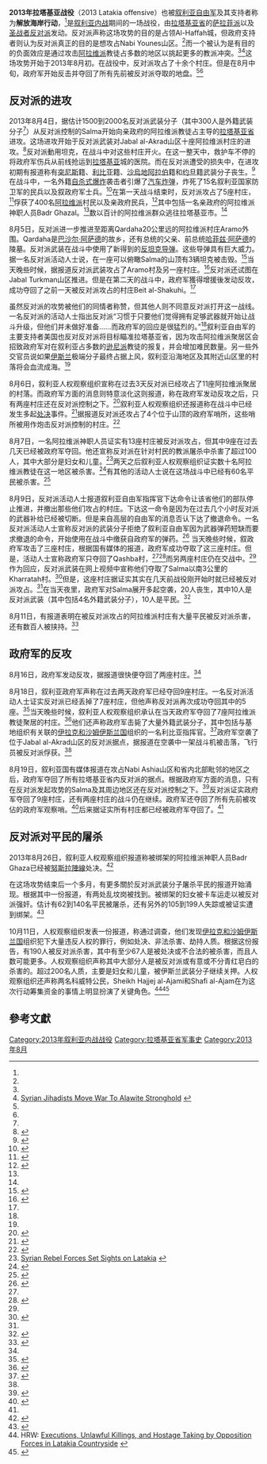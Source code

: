 {{copyedit|time=2014-02-08T13:04:10+00:00}}
{{Infobox military conflict
|conflict= 2013年拉塔基亚战役
|partof= [[叙利亚内战|叙利亚内战]]
|image=[[File:Latakia_Offensive_Map.svg|300px]]
|caption=2013年8月拉塔基亚省局势
|date= 2013年8月4日至19日<br/>（15天）
|place= [[叙利亚|叙利亚]][[拉塔基亚省|拉塔基亚省]]
|result= 叙利亚政府军获胜
* 反对派在起初攻占了13座村庄<ref name="Monitor"/>
* 政府军随后的反击收复了所有村庄<ref name="serious">{{Cite web |url=http://edition.cnn.com/2013/10/11/world/meast/syria-civil-war/index.html?hpt=imi_c2 |title=Syrian rebel fighters guilty of serious abuses, says Human Rights Watch |accessdate=2014-02-08 |archive-date=2016-03-04 |archive-url=https://web.archive.org/web/20160304090609/http://edition.cnn.com/2013/10/11/world/meast/syria-civil-war/index.html?hpt=imi_c2 |dead-url=no }}</ref>
* 反对派杀害了至少190名平民并继续挟持了超过200名人质<ref name="HRW"/>
|combatant1={{flagicon|Syria|1932}} '''叙利亚反对派'''
*  [[叙利亚自由军|叙利亚自由军]]
{{flagicon image|Flag of Jihad.svg}} 逊尼派圣战者
*  叙利亚伊斯兰阵线
**[[自由沙姆人伊斯蘭運動|自由沙姆人伊斯蘭運動]]
* {{flagicon image|Flag of Jabhat al-Nusra.jpg}} [[努斯拉陣線|努斯拉陣線]]<ref name="inside">[http://www.aljazeera.com/indepth/features/2013/08/201382810616786551.html Inside the battle for Assad's heartland] {{Wayback|url=http://www.aljazeera.com/indepth/features/2013/08/201382810616786551.html |date=20171011154659 }}. Abouzeid, Rania. ''Al-Jazeera.'' 2013-08-23.</ref>
* {{flagicon image|Flag of Islamic State of Iraq.svg}} [[伊拉克和沙姆伊斯兰国|伊拉克和沙姆伊斯兰国]]<ref name="inside" />
|combatant2={{flagicon|Syria}} '''叙利亚政府'''
* {{flagicon image|Flag of the Syrian Arab Army.svg}} 叙利亚政府军
* [[國防軍_(敘利亞)|國防軍]]
* {{flagicon image|Syrian Resistance Flag.svg}} [[叙利亚抵抗|叙利亚抵抗]]
|commander1= Walid Aouss（被击毙）<br/><small>（Rejal Ahoudou Allah领导人）</small><ref>{{Cite web |url=https://www.facebook.com/gabl.akrad.Coordinating/posts/414053318699027 |title=存档副本 |accessdate=2014-02-08 |archive-date=2020-04-14 |archive-url=https://web.archive.org/web/20200414224022/https://www.facebook.com/gabl.akrad.Coordinating/posts/414053318699027 |dead-url=no }}</ref><br/>Kahtane Haaj Mohammed（被击毙）<br/><small>（Al Tawhid旅指挥官）</small><ref>{{Cite web |url=https://www.facebook.com/photo.php?fbid=414080242029668 |title=存档副本 |accessdate=2014-02-08 |archive-date=2016-02-04 |archive-url=https://web.archive.org/web/20160204152659/https://www.facebook.com/photo.php?fbid=414080242029668 |dead-url=no }}</ref><br/>Ans Chyghani（被击毙）<br/><small>（Al Izzah Allah wal nasr men Allah旅指挥官）</small><ref>{{Cite web |url=https://www.facebook.com/gabl.akrad.Coordinating/posts/414053675365658 |title=存档副本 |accessdate=2014-02-08 |archive-date=2020-04-14 |archive-url=https://web.archive.org/web/20200414153909/https://www.facebook.com/gabl.akrad.Coordinating/posts/414053675365658 |dead-url=no }}</ref><br/>Abou Al Hassan Ammar（被击毙）<br/><small>（叙利亚自由军发言人）</small><ref>{{Cite web |url=https://www.facebook.com/salma.m2012/posts/302940293184295 |title=存档副本 |accessdate=2014-02-08 |archive-date=2016-02-04 |archive-url=https://web.archive.org/web/20160204152659/https://www.facebook.com/salma.m2012/posts/302940293184295 |dead-url=no }}</ref><br/>Abu Moaz<ref name="inside" /><br/><small>（[[自由沙姆人伊斯蘭運動|自由沙姆人伊斯蘭運動]]指挥官）</small><br/>Abu Mustafa<ref name="inside" /><br/><small>（Ansar al-Din指挥官）</small>
|commander2= Hilal al-Assad<ref>[http://www.majalla.com/eng/2013/08/article55244332 Syria: Islamists advance towards Assad bastion of Latakia] {{webarchive|url=https://web.archive.org/web/20141016100052/http://www.majalla.com/eng/2013/08/article55244332 |date=2014-10-16 }}</ref><br/>Nizar al-Khatib（被击毙）<br/><small>（Tartus NDF commander）</small><ref>{{cite web |url=http://www.tartous2day.com/news/show_news.php?id=5309 |title=存档副本 |accessdate=2014-10-24 |deadurl=yes |archiveurl=https://web.archive.org/web/20141025012644/http://www.tartous2day.com/news/show_news.php?id=5309 |archivedate=2014-10-25 }}</ref><br/>Mihraç Ural
|units1= Suqour al-Ezz<ref name="inside" /><ref name="decoder">{{cite web|url=http://beta.syriadeeply.org/2013/08/decoder-battle-latakia-begins/#.UgDoe5JGtq8|title=Decoder: The Battle for Latakia Begins|publisher=|accessdate=2014-10-24|deadurl=yes|archiveurl=https://web.archive.org/web/20140211222334/http://beta.syriadeeply.org/2013/08/decoder-battle-latakia-begins/#.UgDoe5JGtq8|archivedate=2014-02-11}}</ref><ref name="isw220813">{{cite web|url=http://www.understandingwar.org/backgrounder/regime-regains-ground|title=Regime Regains Ground on the Coast|work=Institute for the Study of War|accessdate=2014-10-24|archive-url=https://web.archive.org/web/20140328094623/http://www.understandingwar.org/backgrounder/regime-regains-ground|archive-date=2014-03-28|dead-url=yes}}</ref><br/>Liwa al-Mujahideen<ref name="isw220813"/><br/>[[沙姆支持者|Kataib Ansar al-Sham]]<ref name="decoder"/><br/>Harakat Sham al-Islam<ref name="isw220813"/><br/>Katibat al Muhajiroon<ref name="inside"/><br/>[[自由沙姆人伊斯蘭運動|自由沙姆人伊斯蘭運動]]<ref name="inside"/><br/>Ansar al-Din<ref name="inside"/><br/>Junud al-Sham
|units2= 
叙利亚第一装甲师
* 第58机步旅
叙利亚第三装甲师
* 第47装甲旅
|strength1= 1,500–2,000名武装分子<ref name="inflames">{{Cite web |url=http://www.dailystar.com.lb/News/Middle-East/2013/Aug-07/226582-latakia-offensive-inflames-syrias-sectarian-wounds.ashx#axzz2b3ceER74 |title=Latakia offensive inflames Syria’s sectarian wounds |accessdate=2014-02-08 |archive-date=2018-08-06 |archive-url=https://web.archive.org/web/20180806181520/http://www.dailystar.com.lb/News/Middle-East/2013/Aug-07/226582-latakia-offensive-inflames-syrias-sectarian-wounds.ashx#axzz2b3ceER74 |dead-url=no }}</ref>
|strength2= 5,000名士兵
|casualties1= 107名武装分子被击毙<ref>60 killed (4–5 August),[http://www.reuters.com/article/2013/08/06/us-syria-crisis-idUSBRE9750N520130806] {{Wayback|url=http://www.reuters.com/article/2013/08/06/us-syria-crisis-idUSBRE9750N520130806 |date=20151007074709 }} 1 killed (6 August),[https://www.facebook.com/syriaohr/posts/403247759783568] {{Webarchive|url=https://archive.is/20130807224926/https://www.facebook.com/syriaohr/posts/403247759783568 |date=2013-08-07 }} 4 killed (7 August),[https://www.facebook.com/syriaohr/posts/403824966392514] {{Webarchive|url=https://archive.is/20130809105323/https://www.facebook.com/syriaohr/posts/403824966392514 |date=2013-08-09 }} 12 killed (8 August),[https://www.facebook.com/syriaohr/posts/404455826329428] {{Webarchive|url=https://archive.is/20130809225609/https://www.facebook.com/syriaohr/posts/404455826329428 |date=2013-08-09 }} 10 killed (9 August),[http://english.ahram.org.eg/NewsContent/2/8/78701/World/Region/-dead-in-air-raids-in-Syrias-Latakia-province-NGO.aspx] {{Wayback|url=http://english.ahram.org.eg/NewsContent/2/8/78701/World/Region/-dead-in-air-raids-in-Syrias-Latakia-province-NGO.aspx |date=20200907063331 }} 4 killed (10 August),[http://www.syriahr.com/index.php?option=com_news&nid=8135&Itemid=2&task=displaynews#.UgninZJHIpk] {{Wayback|url=http://www.syriahr.com/index.php?option=com_news&nid=8135&Itemid=2&task=displaynews#.UgninZJHIpk |date=20130920022000 }} 9 killed (11 August),[https://www.facebook.com/syriaohr/posts/405860176188993] {{Webarchive|url=https://archive.is/20130812225249/https://www.facebook.com/syriaohr/posts/405860176188993 |date=2013-08-12 }} 10 killed (12 August),[https://www.facebook.com/syriaohr/posts/406289239479420] {{Webarchive|url=https://archive.is/20130813220248/https://www.facebook.com/syriaohr/posts/406289239479420 |date=2013-08-13 }} 1 killed (13 August),[https://www.facebook.com/syriaohr/posts/406914002750277] {{Webarchive|url=https://archive.is/20130815012139/https://www.facebook.com/syriaohr/posts/406914002750277 |date=2013-08-15 }} total of 107 reported killed</ref><br><small>（截止政府军开始发动反攻）</small>
|casualties2= 114–127名士兵<ref>17[https://www.facebook.com/syriaohr/posts/402772103164467] {{Webarchive|url=https://archive.is/20130805152655/https://www.facebook.com/syriaohr/posts/402772103164467 |date=2013-08-05 }}–30[http://www.hrw.org/embargo/node/119645?signature=e2f9f3f7816e1c649b9265b332fc2ec2&suid=6] {{Wayback|url=http://www.hrw.org/embargo/node/119645?signature=e2f9f3f7816e1c649b9265b332fc2ec2&suid=6 |date=20131016062324 }} killed (4 August), 5 killed (5 August),[https://www.facebook.com/syriaohr/posts/403148939793450] {{Webarchive|url=https://archive.is/20130806235432/https://www.facebook.com/syriaohr/posts/403148939793450 |date=2013-08-06 }} 10 killed (7 August),[https://www.facebook.com/syriaohr/posts/403824966392514] {{Webarchive|url=https://archive.is/20130809105323/https://www.facebook.com/syriaohr/posts/403824966392514 |date=2013-08-09 }} 13 killed (8 August),[https://www.facebook.com/syriaohr/posts/404455826329428] {{Webarchive|url=https://archive.is/20130809225609/https://www.facebook.com/syriaohr/posts/404455826329428 |date=2013-08-09 }} 9 killed (9 August),[https://www.facebook.com/syriaohr/posts/404818656293145] {{Webarchive|url=https://archive.is/20130811102227/https://www.facebook.com/syriaohr/posts/404818656293145 |date=2013-08-11 }} 10 killed (10 August),[http://www.syriahr.com/index.php?option=com_news&nid=8135&Itemid=2&task=displaynews#.UgninZJHIpk] {{Wayback|url=http://www.syriahr.com/index.php?option=com_news&nid=8135&Itemid=2&task=displaynews#.UgninZJHIpk |date=20130920022000 }} 8 killed (11 August),[https://www.facebook.com/syriaohr/posts/405860176188993] {{Webarchive|url=https://archive.is/20130812225249/https://www.facebook.com/syriaohr/posts/405860176188993 |date=2013-08-12 }} 5 killed (12 August),[https://www.facebook.com/syriaohr/posts/406289239479420] {{Webarchive|url=https://archive.is/20130813220248/https://www.facebook.com/syriaohr/posts/406289239479420 |date=2013-08-13 }} 3 killed (14 August),[https://www.facebook.com/syriaohr/posts/407518256023185] {{Webarchive|url=https://archive.is/20130816004827/https://www.facebook.com/syriaohr/posts/407518256023185 |date=2013-08-16 }} 3 killed (15 August),[https://www.facebook.com/syriaohr/posts/408007085974302] {{Webarchive|url=https://archive.is/20130816183003/https://www.facebook.com/syriaohr/posts/408007085974302 |date=2013-08-16 }} 12 killed (16 August),[https://www.facebook.com/syriaohr/posts/408391052602572] {{Webarchive|url=https://archive.is/20130817170209/https://www.facebook.com/syriaohr/posts/408391052602572 |date=2013-08-17 }} 8 killed (17 August),[https://www.facebook.com/syriaohr/posts/408821525892858] {{Webarchive|url=https://archive.is/20130821023917/https://www.facebook.com/syriaohr/posts/408821525892858 |date=2013-08-21 }} 6 killed (18 August),[https://www.facebook.com/syriaohr/posts/409364052505272] {{Webarchive|url=https://archive.is/20130821023930/https://www.facebook.com/syriaohr/posts/409364052505272 |date=2013-08-21 }} 5 killed (19 August),[https://www.facebook.com/syriaohr/posts/409798689128475] {{Webarchive|url=https://archive.is/20130821023927/https://www.facebook.com/syriaohr/posts/409798689128475 |date=2013-08-21 }} total of 114–127 reported killed</ref>和44名民兵被击毙<ref name="HRW"/>
|casualties3= 190–205名平民被杀害<ref name="HRW"/>
}}

'''2013年拉塔基亚战役'''（2013 Latakia offensive）也被[[叙利亚自由军|叙利亚自由军]]及其支持者称为'''解放海岸行动'''，<ref name="isw220813" />是[[叙利亚内战|叙利亚内战]]期间的一场战役，由[[拉塔基亚省|拉塔基亚省]]的[[萨拉菲派|萨拉菲派]]以及[[圣战者反对派|圣战者反对派]]发动。反对派声称这场攻势的目的是占领Al-Haffah城，但政府支持者则认为反对派真正的目的是想攻占Nabi Younes山区。<ref name="Monitor"/>而一个被认为是有目的的负面效应是通过攻击[[阿拉维派|阿拉维派]]教徒占多数的地区以挑起更多的教派冲突。<ref name="inflames"/><ref name="As-Safir">[http://www.al-monitor.com/pulse/security/2013/08/syrian-war-jihadists-alawite-stronghold-coast.html Syrian Jihadists Move War To Alawite Stronghold] {{Wayback|url=http://www.al-monitor.com/pulse/security/2013/08/syrian-war-jihadists-alawite-stronghold-coast.html |date=20141024212940 }}</ref>这场攻势开始于2013年8月初。在战役中，反对派攻占了十余个村庄。但是在8月中旬，政府军开始反击并夺回了所有先前被反对派夺取的地盘。<ref name="serious"/><ref name="pushback"/>

== 反对派的进攻 ==
2013年8月4日，据估计1500到2000名反对派武装分子（其中300人是外籍武装分子<ref name="inflames"/>）从反对派控制的Salma开始向亲政府的阿拉维派教徒占主导的[[拉塔基亚省|拉塔基亚省]]进攻。这场进攻开始于反对派武装对Jabal al-Akrad山区十座阿拉维派村庄的进攻。<ref name="loyalists">{{Cite web |url=http://www.dailystar.com.lb/News/Middle-East/2013/Aug-05/226293-rebels-target-assad-loyalists-in-damascus-latakia.ashx#axzz2b3ceER74 |title=Rebels target Assad loyalists in Damascus, Latakia |accessdate=2014-02-08 |archive-date=2017-10-11 |archive-url=https://web.archive.org/web/20171011171228/http://www.dailystar.com.lb//News/Middle-East/2013/Aug-05/226293-rebels-target-assad-loyalists-in-damascus-latakia.ashx#axzz2b3ceER74 |dead-url=no }}</ref>反对派動用坦克，在战斗中对这些村庄开火。在这一整天中，救护车不停的将政府军伤兵从前线抢运到[[拉塔基亚|拉塔基亚]]城的医院。而在反对派遭受的损失中，在进攻初期有报道称有[[突尼斯|突尼斯]]籍、[[利比亚|利比亚]]籍、[[沙烏地阿拉伯|沙烏地阿拉伯]]籍和[[约旦|约旦]]籍武装分子丧生。<ref name=newpush>{{Cite web |url=http://www.washingtonpost.com/world/syrian-rebels-make-new-push-on-assads-alawite-heartland/2013/08/04/fe06b23e-fd4b-11e2-8294-0ee5075b840d_story.html |title=Syrian rebels make new push on Assad’s Alawite heartland |access-date=2014-02-08 |archive-date=2020-12-13 |archive-url=https://web.archive.org/web/20201213192242/https://www.washingtonpost.com/world/syrian-rebels-make-new-push-on-assads-alawite-heartland/2013/08/04/fe06b23e-fd4b-11e2-8294-0ee5075b840d_story.html |dead-url=no }}</ref>在战斗中，一名外籍[[自杀式爆炸|自杀式爆炸]]袭击者引爆了[[汽车炸弹|汽车炸弹]]，炸死了15名叙利亚国家防卫军的民兵以及叙政府军士兵。<ref>{{Cite web |url=https://www.facebook.com/syriaohr/posts/402772103164467 |title=Final death toll for Sunday 04/08/2013; More than 180 were killed in Syria yesterday. |accessdate=2014-02-08 |archive-date=2013-08-05 |archive-url=https://archive.is/20130805152655/https://www.facebook.com/syriaohr/posts/402772103164467 |dead-url=no }}</ref>在第一天战斗结束时，反对派攻占了5座村庄，<ref name=advance>{{Cite web |url=http://english.ahram.org.eg/NewsContent/2/8/78376/World/Region/Syrian-rebels-push-advance-into-Latakia-NGO.aspx |title=Syrian rebels push advance into Latakia: NGO |accessdate=2014-02-08 |archive-date=2018-07-06 |archive-url=https://web.archive.org/web/20180706215118/http://english.ahram.org.eg/NewsContent/2/8/78376/World/Region/Syrian-rebels-push-advance-into-Latakia-NGO.aspx |dead-url=no }}</ref>俘获了400名[[阿拉维派|阿拉维派]]村民以及亲政府民兵，<ref name="bellinghamherald">{{Cite web |url=http://www.bellinghamherald.com/2013/08/05/3129742/hrw-syrian-missiles-kill-hundreds.html |title=Syrian rebels take villages in regime's heartland |accessdate=2014-02-08 |archive-date=2013-08-05 |archive-url=https://archive.is/20130805231410/http://www.bellinghamherald.com/2013/08/05/3129742/hrw-syrian-missiles-kill-hundreds.html |dead-url=yes }}</ref>其中包括一名亲政府的阿拉维派神职人员Badr Ghazal。<ref name=advance/>数以百计的阿拉维派群众逃往拉塔基亚市。<ref name=mountain/>

8月5日，反对派进一步推进至距离Qardaha20公里远的阿拉维派村庄Aramo外围。Qardaha是[[巴沙尔·阿萨德|巴沙尔·阿萨德]]的故乡，还有总统的父亲、前总统[[哈菲兹·阿萨德|哈菲兹·阿萨德]]的陵墓。反对派武装在战斗中使用了新得到的[[反坦克导弹|反坦克导弹]]。这些导弹具有巨大威力。据一名反对派活动人士说，在一座可以俯瞰Salma的山顶有3辆坦克被击毁。<ref name=mountain>{{Cite web |url=http://www.reuters.com/article/2013/08/05/us-syria-crisis-mountain-idUSBRE97410820130805 |title=Syrian rebels push into Assad's Alawite mountain stronghold |access-date=2014-02-08 |archive-date=2015-09-16 |archive-url=https://web.archive.org/web/20150916074350/http://www.reuters.com/article/2013/08/05/us-syria-crisis-mountain-idUSBRE97410820130805 |dead-url=yes }}</ref>当天晚些时候，据报道反对派武装攻占了Aramo村及另一座村庄。<ref>{{Cite web |url=https://www.facebook.com/syriaohr/posts/402812663160411 |title=Latakia province 1 |accessdate=2014-02-08 |archive-date=2013-08-06 |archive-url=https://archive.is/20130806033616/https://www.facebook.com/syriaohr/posts/402812663160411 |dead-url=no }}</ref>反对派还试图在Jabal Turkman山区推进。但是在第二天的战斗中，政府军獲得增援後发动反攻，成功夺回了之前一天被反对派攻占的村庄Beit al-Shakuhi。<ref name=advance/>

虽然反对派的攻势被他们的同情者称赞，但其他人则不同意反对派打开这一战线。一名反对派的活动人士指出反对派“习惯于只要他们觉得拥有足够武器就开始让战斗升级，但他们并未做好准备……而政府军的回应是很猛烈的。”<ref name=advance/>叙利亚自由军的主要支持者美国也反对反对派将目标瞄准拉塔基亚省，因为攻击阿拉维派聚居区会招致政府军对在叙利亚占多数的[[逊尼派|逊尼派]]教徒的报复，并会增加难民数量。另一些外交官员说如果[[伊斯兰|伊斯兰]]极端分子最终占据上风，叙利亚沿海地区及其附近山区里的村落将会血流成海。<ref name=mountain/>

8月6日，叙利亚人权观察组织宣称在过去3天反对派已经攻占了11座阿拉维派聚居的村落。而政府军方面的消息则特意淡化这则报道，称在政府军发动反攻之后，只有两座村庄还在反对派控制之下。<ref>{{Cite web |url=http://www.globalpost.com/dispatch/news/afp/130806/syria-rebels-overrun-key-aleppo-air-base-3 |title=Syria rebels overrun key Aleppo air base |accessdate=2014-02-08 |archive-date=2014-10-25 |archive-url=https://web.archive.org/web/20141025100235/http://www.globalpost.com/dispatch/news/afp/130806/syria-rebels-overrun-key-aleppo-air-base-3 |dead-url=no }}</ref>叙利亚人权观察组织还报道称在战斗中已经发生多起[[处决|处决]]事件。<ref>{{Cite web |url=http://online.wsj.com/article/SB10001424127887323420604578652250872942058.html |title=Capture of Syrian Air Base Shows al Qaeda's Increasing Sway |accessdate=2014-02-08 |archive-date=2013-10-02 |archive-url=https://web.archive.org/web/20131002135421/http://online.wsj.com/article/SB10001424127887323420604578652250872942058.html |dead-url=no }}</ref>据报道反对派还攻占了4个位于山顶的政府军哨所，这些哨所被用作炮击反对派控制的村庄。<ref name="gain">{{cite news|title=Rebels Gain Control of Government Air Base in Syria|url=http://www.nytimes.com/2013/08/06/world/middleeast/rebels-gain-control-of-government-air-base-in-syria.html|newspaper=New York Times|date=5 August 2013|accessdate=2014-02-08|archive-date=2021-03-10|archive-url=https://web.archive.org/web/20210310142626/https://www.nytimes.com/2013/08/06/world/middleeast/rebels-gain-control-of-government-air-base-in-syria.html|dead-url=no}}</ref>

8月7日，一名阿拉维派神职人员证实有13座村庄被反对派攻占，但其中9座在过去几天已经被政府军夺回。他还宣称反对派在针对村民的教派屠杀中杀害了超过100人，其中大部分是妇女和儿童。<ref name="Monitor">[http://www.al-monitor.com/pulse/originals/2013/08/syrian-rebel-attacks-latakia-al-qaeda-jihadist.html Syrian Rebel Forces Set Sights on Latakia] {{Wayback|url=http://www.al-monitor.com/pulse/originals/2013/08/syrian-rebel-attacks-latakia-al-qaeda-jihadist.html |date=20141024210840 }}</ref>两天之后叙利亚人权观察组织证实数十名阿拉维派教徒在这一地区被杀害。<ref>{{Cite web |url=https://www.facebook.com/syriaohr/posts/404455826329428 |title=Final death toll for Thursday 08/08/2013; Approximately 140 civilians were killed yesterday in Syria. |accessdate=2014-02-08 |archive-date=2013-08-09 |archive-url=https://archive.is/20130809225609/https://www.facebook.com/syriaohr/posts/404455826329428 |dead-url=no }}</ref>有其他的活动人士说在这场战斗中已经有60名平民被杀害。<ref name="vows">{{Cite web |url=http://www.npr.org/templates/story/story.php?storyId=210754054 |title=Iraqi Kurdish Leader Vows To Defend Kurds In Syria |accessdate=2014-02-08 |archive-date=2013-08-11 |archive-url=https://web.archive.org/web/20130811080604/http://www.npr.org/templates/story/story.php?storyId=210754054 |dead-url=no }}</ref>

8月9日，反对派活动人士报道叙利亚自由军指挥官下达命令让该省他们的部队停止推进，并撤出那些他们攻占的村庄。下达这一命令是因为在过去几个小时反对派的武器补给已经被切断。但是来自高层的自由军的消息否认下达了撤退命令。一名反对派活动人士宣称反对派的武装分子拒绝了叙利亚自由军因为武器弹药短缺而要求撤退的命令，开始使用在战斗中缴获自政府军的弹药。<ref>{{Cite web |url=http://www.aawsat.net/2013/08/article55313091 |title=Syria: FSA denies withdrawal from Latakia |access-date=2014-02-08 |archive-date=2015-07-01 |archive-url=https://web.archive.org/web/20150701210614/http://www.aawsat.net/2013/08/article55313091 |dead-url=no }}</ref> 当天晚些时候，叙政府军攻击了三座村庄，根据国有媒体的报道，政府军成功夺取了这三座村庄。但是，活动人士宣称政府军只夺回了Qashba村，<ref name="vows"/><ref>{{Cite web |url=http://www.facebook.com/syriaohr/posts/404531986321812 |title=Latakia province 2 |access-date=2014-02-08 |archive-date=2020-10-17 |archive-url=https://web.archive.org/web/20201017081437/https://www.facebook.com/syriaohr/posts/404531986321812 }}</ref>而另两座村庄仍在交战中。<ref name="vows"/>作为回应，反对派武装在网上视频中宣称他们夺取了Salma以南3公里的Kharratah村。<ref>{{Cite web |url=http://www.reuters.com/article/2013/08/10/us-syria-crisis-idUSBRE97903020130810 |title=Assad sends air force to prevent rebel advances in home province |access-date=2014-02-08 |archive-date=2015-09-30 |archive-url=https://web.archive.org/web/20150930091913/http://www.reuters.com/article/2013/08/10/us-syria-crisis-idUSBRE97903020130810 |dead-url=yes }}</ref>但是，这座村庄据证实其实在几天前战役刚开始时就已经被反对派攻占。<ref name="Monitor"/>在当天夜里，政府军对Salma展开多起空袭，20人丧生，其中10人是反对派武装（其中包括4名外籍武装分子），10人是平民。<ref>{{Cite web |url=http://english.ahram.org.eg/NewsContent/2/8/78701/World/Region/-dead-in-air-raids-in-Syrias-Latakia-province-NGO.aspx |title=20 dead in air raids in Syria's Latakia province: NGO |access-date=2014-02-08 |archive-date=2020-09-07 |archive-url=https://web.archive.org/web/20200907063331/http://english.ahram.org.eg/NewsContent/2/8/78701/World/Region/-dead-in-air-raids-in-Syrias-Latakia-province-NGO.aspx |dead-url=no }}</ref>

8月11日，有报道表明在被反对派攻占的阿拉维派村庄有大量平民被反对派杀害，还有数百人被挟持。<ref name="Telegraph">{{Cite web |url=http://www.telegraph.co.uk/news/worldnews/middleeast/syria/10236362/Syrian-rebels-accused-of-sectarian-murders.html |title=Syrian rebels accused of sectarian murders |accessdate=2014-02-08 |archive-date=2018-06-24 |archive-url=https://web.archive.org/web/20180624131506/https://www.telegraph.co.uk/news/worldnews/middleeast/syria/10236362/Syrian-rebels-accused-of-sectarian-murders.html |dead-url=no }}</ref>

== 政府军的反攻 ==
8月16日，政府军发动反攻，据报道很快便夺回了两座村庄。<ref name="home"/>

8月18日，叙利亚政府军声称在过去两天政府军已经夺回9座村庄。一名反对派活动人士证实反对派已经丢掉了7座村庄，但他声称反对派再次成功夺回其中的5座。<ref name="home">{{Cite web |url=http://www.latimes.com/world/worldnow/la-fg-wn-syria-military-latakia-20130818,0,2395071.story |title=Syria claims military successes in Assad's home province |accessdate=2014-02-08 |archive-date=2013-08-19 |archive-url=https://web.archive.org/web/20130819181018/http://www.latimes.com/world/worldnow/la-fg-wn-syria-military-latakia-20130818,0,2395071.story |dead-url=no }}</ref>当天晚些时候，叙利亚人权观察组织承认在当天政府军夺回了7座阿拉维派教徒聚居的村庄。<ref name="Latakia3">{{Cite web |url=https://www.facebook.com/syriaohr/posts/409062199202124 |title=Latakia province 3 |accessdate=2014-02-08 |archive-date=2013-08-18 |archive-url=https://archive.is/20130818233638/https://www.facebook.com/syriaohr/posts/409062199202124 |dead-url=no }}</ref>他们还声称政府军击毙了大量外籍武装分子，其中包括与基地组织有关联的[[伊拉克和沙姆伊斯兰国|伊拉克和沙姆伊斯兰国]]组织的一名利比亚指挥官。<ref name="advancing">{{cite web|url=http://www.dailystar.com.lb/News/Middle-East/2013/Aug-18/227736-advancing-army-kills-jihadist-emir-in-syrias-latakia-activists.ashx#axzz2cKYIe9vs.html|title=Advancing army kills jihadist emir in Syria's Latakia|publisher=Dailystar|date=18 August 2013|accessdate=18 August 2013|archive-date=2020-09-06|archive-url=https://web.archive.org/web/20200906201056/https://www.dailystar.com.lb//News/Middle-East/2013/Aug-18/227736-advancing-army-kills-jihadist-emir-in-syrias-latakia-activists.ashx#axzz2cKYIe9vs.html|dead-url=no}}</ref>政府军空袭了位于Jabal al-Akrad山区的反对派据点，据报道在空袭中一架战斗机被击落，飞行员被反对派俘获。<ref name="Latakia3"/>

8月19日，叙利亚国有媒体报道在攻占Nabi Ashia山区和省内北部毗邻的地区之后，政府军夺回了所有拉塔基亚省内反对派的据点。根据政府军方面的消息，只有在反对派发起攻势的Salma及其周边地区还在反对派控制之下。<ref>{{Cite web |url=http://www.france24.com/en/20130819-syria-army-recaptures-all-rebel-positions-latakia |title=Syrian army recaptures all rebel positions in Latakia |accessdate=2014-02-08 |archive-date=2019-03-27 |archive-url=https://web.archive.org/web/20190327102301/https://www.france24.com/en/20130819-syria-army-recaptures-all-rebel-positions-latakia |dead-url=no }}</ref>反对派证实政府军夺回了9座村庄，还有两座村庄的战斗仍在继续。政府军还夺回了所有先前被攻佔的政府军观察哨。<ref name="pushback">{{Cite web |url=http://www.reuters.com/article/2013/08/19/us-syria-crisis-idUSBRE97I0HW20130819 |title=Assad's forces push back rebels in Syria's Alawite mountains |access-date=2014-02-08 |archive-date=2015-09-24 |archive-url=https://web.archive.org/web/20150924183924/http://www.reuters.com/article/2013/08/19/us-syria-crisis-idUSBRE97I0HW20130819 |dead-url=yes }}</ref>后来据证实所有村庄都已经被政府军夺回了。<ref name="serious"/>

== 反对派对平民的屠杀 ==
2013年8月26日，叙利亚人权观察组织报道称被绑架的阿拉维派神职人员Badr Ghaza已经被[[努斯拉陣線|努斯拉陣線]]处决。<ref name="reuters260813">{{Cite web |url=http://www.reuters.com/article/2013/08/26/us-syria-crisis-rebels-idUSBRE97P0FG20130826 |title=Syria rebels seize strategic town, execute Alawite cleric: activists |access-date=2014-02-08 |archive-date=2015-09-24 |archive-url=https://web.archive.org/web/20150924184028/http://www.reuters.com/article/2013/08/26/us-syria-crisis-rebels-idUSBRE97P0FG20130826 |dead-url=yes }}</ref>

在这场攻势结束后一个多月，有更多關於反对派武装分子屠杀平民的报道开始涌现。根据其中一份报道，有两处乱坟岗被找到。被绑架的妇女被卡车运走以被反对派强奸。估计有62到140名平民被屠杀，还有另外的105到199人失踪或被证实遭到绑架。<ref>{{Cite web |url=http://www.theguardian.com/world/2013/oct/02/syria-massacre-reports-alawites-assad |title=Syria: massacre reports emerge from Assad's Alawite heartland |access-date=2014-02-08 |archive-date=2016-02-03 |archive-url=https://web.archive.org/web/20160203171046/http://www.theguardian.com/world/2013/oct/02/syria-massacre-reports-alawites-assad |dead-url=no }}</ref>

10月11日，人权观察组织发表一份报道，称通过调查，他们发现[[伊拉克和沙姆伊斯兰国|伊拉克和沙姆伊斯兰国]]组织犯下大量违反人权的罪行，例如处决、非法杀害、劫持人质。根据这份报告，有190人被反对派杀害，其中有至少67人是被处决或不合法的被杀害，而且人数可能更多。人权观察组织声称其中大部分人是被反对派或有意或不分青红皂白的杀害的。超过200名人质，主要是妇女和儿童，被伊斯兰武装分子继续关押。人权观察组织还声称两名科威特公民，Sheikh Hajjej al-Ajami和Shafi al-Ajam在为这次行动筹集资金的事情上明显扮演了关键角色。<ref name="HRW">HRW: [http://www.hrw.org/embargo/node/119645?signature=e2f9f3f7816e1c649b9265b332fc2ec2&suid=6 Executions, Unlawful Killings, and Hostage Taking by Opposition Forces in Latakia Countryside] {{Wayback|url=http://www.hrw.org/embargo/node/119645?signature=e2f9f3f7816e1c649b9265b332fc2ec2&suid=6 |date=20131016062324 }}</ref><ref>{{Cite web |url=http://www.nytimes.com/2013/10/11/world/middleeast/syrian-civilians-bore-brunt-of-rebels-fury-report-says.html?_r=0 |title=Syrian Civilians Bore Brunt of Rebels’ Fury, Report Says |access-date=2014-02-08 |archive-date=2020-11-12 |archive-url=https://web.archive.org/web/20201112043031/http://www.nytimes.com/2013/10/11/world/middleeast/syrian-civilians-bore-brunt-of-rebels-fury-report-says.html?_r=0 |dead-url=no }}</ref>

==參考文獻==
{{Reflist|2}}

[[Category:2013年叙利亚内战战役|Category:2013年叙利亚内战战役]]
[[Category:拉塔基亚省军事史|Category:拉塔基亚省军事史]]
[[Category:2013年8月|Category:2013年8月]]